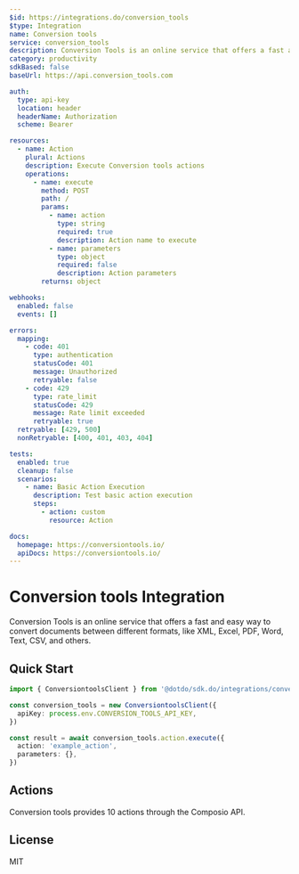 ```yaml
---
$id: https://integrations.do/conversion_tools
$type: Integration
name: Conversion tools
service: conversion_tools
description: Conversion Tools is an online service that offers a fast and easy way to convert documents between different formats, like XML, Excel, PDF, Word, Text, CSV, and others.
category: productivity
sdkBased: false
baseUrl: https://api.conversion_tools.com

auth:
  type: api-key
  location: header
  headerName: Authorization
  scheme: Bearer

resources:
  - name: Action
    plural: Actions
    description: Execute Conversion tools actions
    operations:
      - name: execute
        method: POST
        path: /
        params:
          - name: action
            type: string
            required: true
            description: Action name to execute
          - name: parameters
            type: object
            required: false
            description: Action parameters
        returns: object

webhooks:
  enabled: false
  events: []

errors:
  mapping:
    - code: 401
      type: authentication
      statusCode: 401
      message: Unauthorized
      retryable: false
    - code: 429
      type: rate_limit
      statusCode: 429
      message: Rate limit exceeded
      retryable: true
  retryable: [429, 500]
  nonRetryable: [400, 401, 403, 404]

tests:
  enabled: true
  cleanup: false
  scenarios:
    - name: Basic Action Execution
      description: Test basic action execution
      steps:
        - action: custom
          resource: Action

docs:
  homepage: https://conversiontools.io/
  apiDocs: https://conversiontools.io/
---
```


# Conversion tools Integration

Conversion Tools is an online service that offers a fast and easy way to convert documents between different formats, like XML, Excel, PDF, Word, Text, CSV, and others.

## Quick Start

```typescript
import { ConversiontoolsClient } from '@dotdo/sdk.do/integrations/conversion_tools'

const conversion_tools = new ConversiontoolsClient({
  apiKey: process.env.CONVERSION_TOOLS_API_KEY,
})

const result = await conversion_tools.action.execute({
  action: 'example_action',
  parameters: {},
})
```

## Actions

Conversion tools provides 10 actions through the Composio API.

## License

MIT
